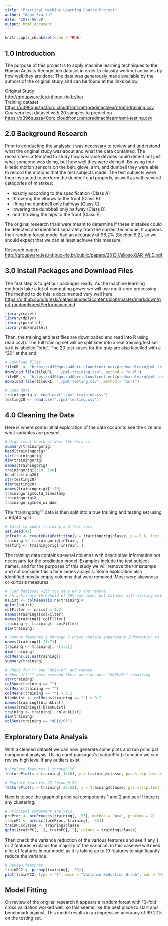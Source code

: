 ```yaml
---
title: "Practical Machine Learning Course Project"
author: "Adam Scarth"
date: '2017-06-29'
output: html_document
---
```


```r
knitr::opts_chunk$set(echo = TRUE)
```

## 1.0 Introduction  

The purpose of this project is to apply machine learning techniques to the Human Activity Recognition dataset in order to classify workout activities by how well they are done. The data was generously made available by the authors of the original study and can be found at the links below.  

Original Study  
<http://groupware.les.inf.puc-rio.br/har>  
Training dataset  
<https://d396qusza40orc.cloudfront.net/predmachlearn/pml-training.csv>  
Coursera test dataset with 20 samples to predict on  
<https://d396qusza40orc.cloudfront.net/predmachlearn/pml-testing.csv>  


## 2.0 Background Research  

Prior to conducting the analysis it was necessary to review and understand what the original study was about and what the data contained. The researchers attempted to study how wearable devices could detect not just what someone was doing, but how well they were doing it. By using four kinetic motion sensors on the belt, glove, arm, and dumbell they were able to record the motions that the test subjects made. The test subjects were then instructed to perform the dumbell curl properly, as well as with several categories of mistakes:  

* exactly according to the specification (Class A)  
* throw-ing the elbows to the front (Class B)  
* lifting the dumbbell only halfway (Class C)  
* lowering the dumbbell only halfway (Class D)  
* and throwing the hips to the front (Class E)  

The original research trials were meant to determine if these mistakes could be detected and identified separately from the correct technique. It appears their random forest model had an accuracy of 98.2% [Section 5.2], so we should expect that we can at least achieve this measure.  

Research paper:  
<http://groupware.les.inf.puc-rio.br/public/papers/2013.Velloso.QAR-WLE.pdf>  


## 3.0 Install Packages and Download Files  

The first step is to get our packages ready. As the machine learning methods take a lot of computing power we will use multi-core processing. The method to do this is documented very well here:  
<https://github.com/lgreski/datasciencectacontent/blob/master/markdown/pml-randomForestPerformance.md>  

```r
library(caret)
library(dplyr)
library(parallel)
library(doParallel)
```


Then, the training and test files are downloaded and read into R using read.csv(). The full training set will be split later into a real training/test set so it is labelled "orig". The 20 test cases for the quiz are also labelled with a "20" at the end.  

```r
# Download files
fileURL <- "https://d396qusza40orc.cloudfront.net/predmachlearn/pml-training.csv"
download.file(fileURL, "./pml-training.csv", method = "curl")
fileURL <- "https://d396qusza40orc.cloudfront.net/predmachlearn/pml-testing.csv"
download.file(fileURL, "./pml-testing.csv", method = "curl")

# Load data
trainingorig <- read.csv("./pml-training.csv")
testing20 <- read.csv("./pml-testing.csv")
```


## 4.0 Cleaning the Data  

Here is where some initial exploration of the data occurs to see the size and what variables are present.  

```r
# High level check of what the data is
summary(trainingorig)
head(trainingorig)
str(trainingorig)
dim(trainingorig)
names(trainingorig)
trainingorig[1:10, 160]
head(testing20)
str(testing20)
dim(testing20)
names(trainingorig)[1:20]
trainingorig$cvtd_timestamp
trainingorig$X
trainingorig$new_window
```


The "trainingorig"" data is then split into a true training and testing set using a 60/40 split.  

```r
# Split to model training and test sets
set.seed(42)
inTrain <- createDataPartition(y = trainingorig$classe, p = 0.6, list = FALSE)
training <- trainingorig[inTrain, ]
testing <- trainingorig[-inTrain, ]
```


The training data contains several columns with descriptive information not necessary for the prediction model. Examples include the test subject names, and for the purposes of this study we will remove the timestamps and not consider this a time series analysis. Some exploration also identified mostly empty columns that were removed. Most were skewness or kurtosis measures.  

```r
# Find features with too many NA's and remove
# An arbitrary threshold of 20% was used, but columns with missing values were generally over 90% empty
naList <- colMeans(is.na(training))
qplot(naList)
colFilter <- naList < 0.2
names(training)[colFilter]
names(training)[!colFilter]
training <- training[, colFilter]
dim(training)

# Remove features 1 through 7 which contain experiment information vs. predictive values
names(training)[-(1:7)]
training <- training[, -(1:7)]
dim(training)
colMeans(is.na(training))
summary(training)

# Check for "" and "#DIV/0!" and remove
# When all "" were removed there were no more "#DIV/0!" remaining
str(training)
colSums(training == "")
colMeans(training == "")
colMeans(training == "") > 0.2
blankList <- colMeans(training == "") > 0.2
names(training)[blankList]
names(training)[!blankList]
training <- training[, !blankList]
dim(training)
colSums(training == "#DIV/0!")
```


## Exploratory Data Analysis

With a cleaned dataset we can now generate some plots and run principal component analysis. Using caret packages's featurePlot() function we can review high level if any outliers exist.  

```r
# Explore features 1 through 26
featurePlot(x = training[,1:26], y = training$classe, par.strip.text = list(cex = 0.65))
```

```r
# Explore features 27 through 52
featurePlot(x = training[,27:52], y = training$classe, par.strip.text = list(cex = 0.65))
```


Next is to see the graph of principal components 1 and 2 and see if there is any clustering.  

```r
# Principal component analysis
preProc <- preProcess(training[, -53], method = "pca", pcaComp = 2)
trainPC <- predict(preProc, training[, -53])
trainPC$classe <- training$classe
qplot(trainPC[, 1], trainPC[, 2], colour = training$classe)
```


Then check the variance reduction of the various features and see if any 1 or 2 features explains the majority of the variance. In this case we will need a lot of features in our model as it is taking up to 10 features to significantly reduce the variance.  

```r
# Review features
trainPC2 <- prcomp(training[, -53])
plot(trainPC2, type = "l", main = "Variance Reduction Graph", sub = "Number of Features")
```


## Model Fitting

On review of the original research it appears a random forest with 10-fold cross validation worked well, so this seems like the best place to start and benchmark against. This model results in an impressive accuracy of 99.27% on the testing set.


















